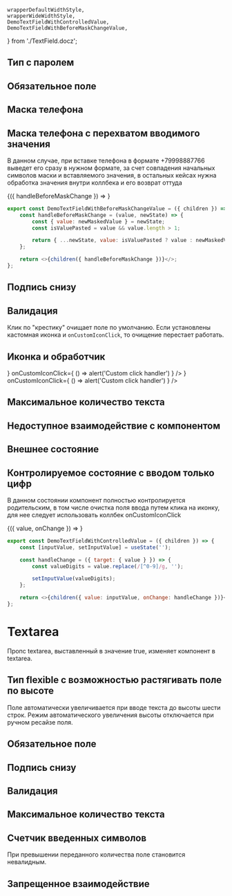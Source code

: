     wrapperDefaultWidthStyle,
    wrapperWideWidthStyle,
    DemoTextFieldWithControlledValue,
    DemoTextFieldWithBeforeMaskChangeValue,
} from './TextField.docz';

## Тип с паролем

<Playground style={wrapperDefaultWidthStyle}>
    <TextField name="name" placeholder="password" type="password" />
</Playground>

## Обязательное поле

<Playground style={wrapperDefaultWidthStyle}>
    <TextField name="name" required label="Телефон" />
</Playground>

## Маска телефона

<Playground style={wrapperDefaultWidthStyle}>
    <TextField
        placeholder="+7 (999) 999-99-99"
        mask="+7 (999) 999-99-99"
        maskchar="_"
        label="Телефон"
        id="2"
        inputMode="numeric"
        classes={{input: 'parent__inputClass'}}
    />
</Playground>

## Маска телефона с перехватом вводимого значения
В данном случае, при вставке телефона в формате +79998887766 выведет его сразу в нужном формате,
за счет совпадения начальных символов маски и вставляемого значения, в остальных кейсах нужна обработка значения
внутри коллбека и его возврат оттуда

<Playground style={wrapperDefaultWidthStyle}>
    <DemoTextFieldWithBeforeMaskChangeValue>
        {({ handleBeforeMaskChange }) =>
            <TextField onBeforeMaskChange={handleBeforeMaskChange} mask="+7 (999) 999-99-99" maskchar="_" />
        }
    </DemoTextFieldWithBeforeMaskChangeValue>
</Playground>

```javascript collapse=Код DemoTextFieldWithBeforeMaskChangeValue
export const DemoTextFieldWithBeforeMaskChangeValue = ({ children }) => {
    const handleBeforeMaskChange = (value, newState) => {
        const { value: newMaskedValue } = newState;
        const isValuePasted = value && value.length > 1;

        return { ...newState, value: isValuePasted ? value : newMaskedValue };
    };

    return <>{children({ handleBeforeMaskChange })}</>;
};
```

## Подпись снизу

<Playground style={wrapperDefaultWidthStyle}>
    <TextField noticeText="Comment" />
</Playground>

## Валидация
Клик по "крестику" очищает поле по умолчанию. Если установлены кастомная иконка и `onCustomIconClick`, то очищение перестает работать.

<Playground style={wrapperWideWidthStyle}>
    <TextField
        verification="error"
        noticeText="Name is required"
    />
    <TextField verification="valid" noticeText="You can write that field value is correct" />
</Playground>

## Иконка и обработчик
<Playground style={wrapperWideWidthStyle}>
    <TextField
        verification="error"
        noticeText="Error notice"
        customIcon={ <CustomIcon style={{width: "32", height: "32", display: "block", userSelect: "none", fill: "#000000"}} /> }
        onCustomIconClick={ () => alert('Custom click handler') }
    />
    <TextField
        customIcon={ <CustomIcon style={{width: "32", height: "32", display: "block", userSelect: "none", fill: "#000000"}} /> }
        onCustomIconClick={ () => alert('Custom click handler') }
    />
</Playground>

## Максимальное количество текста

<Playground style={wrapperDefaultWidthStyle}>
    <TextField maxLength={10} />
</Playground>

## Недоступное взаимодействие с компонентом

<Playground style={wrapperDefaultWidthStyle}>
    <TextField disabled={true} />
</Playground>

## Внешнее состояние

<Playground style={wrapperDefaultWidthStyle}>
    <TextField value='initial value' />
</Playground>

## Контролируемое состояние с вводом только цифр
В данном состоянии компонент полностью контролируется родительским,
в том числе очистка поля ввода путем клика на иконку, для нее следует
использовать коллбек onCustomIconClick

<Playground style={wrapperDefaultWidthStyle}>
    <DemoTextFieldWithControlledValue>
        {({ value, onChange }) => <TextField value={value} onChange={onChange} isControlled />}
    </DemoTextFieldWithControlledValue>
</Playground>

```javascript collapse=Код DemoControlledTextField
export const DemoTextFieldWithControlledValue = ({ children }) => {
    const [inputValue, setInputValue] = useState('');

    const handleChange = ({ target: { value } }) => {
        const valueDigits = value.replace(/[^0-9]/g, '');

        setInputValue(valueDigits);
    };

    return <>{children({ value: inputValue, onChange: handleChange })}</>;
};
```

##
# Textarea
Пропс textarea, выставленный в значение true, изменяет компонент в textarea.

<Playground style={wrapperDefaultWidthStyle}>
    <TextField name="name" textarea placeholder="placeholder" />
</Playground>

## Тип flexible с возможностью растягивать поле по высоте
Поле автоматически увеличивается при вводе текста до высоты шести строк.
Режим автоматического увеличения высоты отключается при ручном ресайзе поля.

<Playground style={wrapperDefaultWidthStyle}>
    <TextField name="name" textarea="flexible" />
</Playground>

## Обязательное поле

<Playground style={wrapperDefaultWidthStyle}>
    <TextField
        label="Required field"
        textarea
        required
        classes={{input: 'parent__inputClass'}}
    />
</Playground>

## Подпись снизу

<Playground style={wrapperDefaultWidthStyle}>
    <TextField
        noticeText="Comment"
        textarea
    />
</Playground>

## Валидация

<Playground style={wrapperWideWidthStyle}>
    <TextField
        verification="error"
        noticeText="Name is required"
        textarea
    />
    <TextField
        verification="valid"
        noticeText="Field passed validation"
        textarea
    />
</Playground>

## Максимальное количество текста

<Playground style={wrapperDefaultWidthStyle}>
    <TextField maxLength={10} textarea />
</Playground>

## Счетчик введенных символов
При превышении переданного количества поле становится невалидным.

<Playground style={wrapperWideWidthStyle}>
    <TextField symbolCounter={10} textarea value="Иванов Ива" />
    <TextField symbolCounter={10} textarea value="Иванов Иван Иванович" />
</Playground>

## Запрещенное взаимодействие

<Playground style={wrapperDefaultWidthStyle}>
    <TextField
        disabled
        textarea
    />
</Playground>
